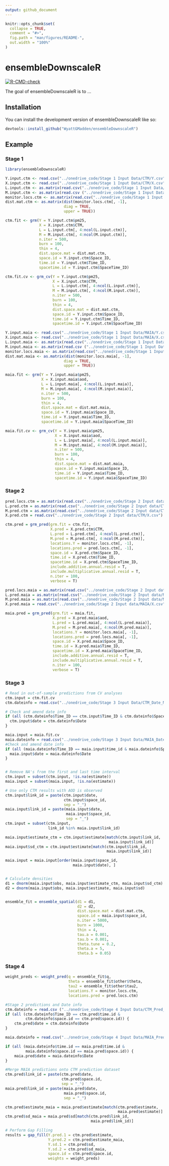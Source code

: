 ```yaml
---
output: github_document
---
```


<!-- README.md is generated from README.Rmd. Please edit that file -->

```r
knitr::opts_chunk$set(
  collapse = TRUE,
  comment = "#>",
  fig.path = "man/figures/README-",
  out.width = "100%"
)
```

# ensembleDownscaleR

<!-- badges: start -->
[![R-CMD-check](https://github.com/WyattGMadden/ensembleDownscaleR/actions/workflows/R-CMD-check.yaml/badge.svg)](https://github.com/WyattGMadden/ensembleDownscaleR/actions/workflows/R-CMD-check.yaml)
<!-- badges: end -->

The goal of ensembleDownscaleR is to ...

## Installation

You can install the development version of ensembleDownscaleR like so:

```r
devtools::install_github("WyattGMadden/ensembleDownscaleR")
```

## Example

### Stage 1


```r
library(ensembleDownscaleR)

Y.input.ctm <- read.csv("../onedrive_code/Stage 1 Input Data/CTM/Y.csv")
X.input.ctm <- read.csv("../onedrive_code/Stage 1 Input Data/CTM/X.csv")
L.input.ctm <- as.matrix(read.csv("../onedrive_code/Stage 1 Input Data/CTM/L.csv"))
M.input.ctm <- as.matrix(read.csv ("../onedrive_code/Stage 1 Input Data/CTM/M.csv"))
monitor.locs.ctm <- as.matrix(read.csv("../onedrive_code/Stage 1 Input Data/CTM/Monitor_XY.csv"))
dist.mat.ctm <- as.matrix(dist(monitor.locs.ctm[, -1], 
                          diag = TRUE, 
                          upper = TRUE))

ctm.fit <- grm(Y = Y.input.ctm$pm25,
               X = X.input.ctm$CTM,
               L = L.input.ctm[, 4:ncol(L.input.ctm)],
               M = M.input.ctm[, 4:ncol(M.input.ctm)],
               n.iter = 500,
               burn = 100,
               thin = 4,
               dist.space.mat = dist.mat.ctm, 
               space.id = Y.input.ctm$Space_ID,
               time.id = Y.input.ctm$Time_ID,
               spacetime.id = Y.input.ctm$SpaceTime_ID)

ctm.fit.cv <- grm_cv(Y = Y.input.ctm$pm25,
                     X = X.input.ctm$CTM,
                     L = L.input.ctm[, 4:ncol(L.input.ctm)],
                     M = M.input.ctm[, 4:ncol(M.input.ctm)],
                     n.iter = 500,
                     burn = 100,
                     thin = 4,
                     dist.space.mat = dist.mat.ctm, 
                     space.id = Y.input.ctm$Space_ID,
                     time.id = Y.input.ctm$Time_ID,
                     spacetime.id = Y.input.ctm$SpaceTime_ID)

Y.input.maia <- read.csv("../onedrive_code/Stage 1 Input Data/MAIA/Y.csv")
X.input.maia <- read.csv("../onedrive_code/Stage 1 Input Data/MAIA/X.csv")
L.input.maia <- as.matrix(read.csv("../onedrive_code/Stage 1 Input Data/MAIA/L.csv"))
M.input.maia <- as.matrix(read.csv ("../onedrive_code/Stage 1 Input Data/MAIA/M.csv"))
monitor.locs.maia <- as.matrix(read.csv("../onedrive_code/Stage 1 Input Data/MAIA/Monitor_XY.csv"))
dist.mat.maia <- as.matrix(dist(monitor.locs.maia[, -1], 
                          diag = TRUE, 
                          upper = TRUE))

maia.fit <- grm(Y = Y.input.maia$pm25,
                X = X.input.maia$aod,
                L = L.input.maia[, 4:ncol(L.input.maia)],
                M = M.input.maia[, 4:ncol(M.input.maia)],
                n.iter = 500,
                burn = 100,
                thin = 4,
                dist.space.mat = dist.mat.maia, 
                space.id = Y.input.maia$Space_ID,
                time.id = Y.input.maia$Time_ID,
                spacetime.id = Y.input.maia$SpaceTime_ID)

maia.fit.cv <- grm_cv(Y = Y.input.maia$pm25,
                      X = X.input.maia$aod,
                      L = L.input.maia[, 4:ncol(L.input.maia)],
                      M = M.input.maia[, 4:ncol(M.input.maia)],
                      n.iter = 500,
                      burn = 100,
                      thin = 4,
                      dist.space.mat = dist.mat.maia, 
                      space.id = Y.input.maia$Space_ID,
                      time.id = Y.input.maia$Time_ID,
                      spacetime.id = Y.input.maia$SpaceTime_ID)

```



### Stage 2


```r
pred.locs.ctm = as.matrix(read.csv("../onedrive_code/Stage 2 Input data/CTM/Cell_XY.csv"))
L.pred.ctm = as.matrix(read.csv("../onedrive_code/Stage 2 Input data/CTM/L.csv"))
M.pred.ctm = as.matrix(read.csv("../onedrive_code/Stage 2 Input data/CTM/M.csv"))
X.pred.ctm = read.csv("../onedrive_code/Stage 2 Input data/CTM/X.csv")

ctm.pred = grm_pred(grm.fit = ctm.fit,
                    X.pred = X.pred.ctm$CTM, 
                    L.pred = L.pred.ctm[, 4:ncol(L.pred.ctm)], 
                    M.pred = M.pred.ctm[, 4:ncol(M.pred.ctm)], 
                    locations.Y = monitor.locs.ctm[, -1], 
                    locations.pred = pred.locs.ctm[, -1], 
                    space.id = X.pred.ctm$Space_ID, 
                    time.id = X.pred.ctm$Time_ID, 
                    spacetime.id = X.pred.ctm$SpaceTime_ID,
                    include.additive.annual.resid = T,
                    include.multiplicative.annual.resid = T,
                    n.iter = 100,
                    verbose = T)

pred.locs.maia = as.matrix(read.csv("../onedrive_code/Stage 2 Input data/MAIA/Cell_XY.csv"))
L.pred.maia = as.matrix(read.csv("../onedrive_code/Stage 2 Input data/MAIA/L.csv"))
M.pred.maia = as.matrix(read.csv("../onedrive_code/Stage 2 Input data/MAIA/M.csv"))
X.pred.maia = read.csv("../onedrive_code/Stage 2 Input data/MAIA/X.csv")

maia.pred = grm_pred(grm.fit = maia.fit,
                     X.pred = X.pred.maia$aod, 
                     L.pred = L.pred.maia[, 4:ncol(L.pred.maia)], 
                     M.pred = M.pred.maia[, 4:ncol(M.pred.maia)], 
                     locations.Y = monitor.locs.maia[, -1], 
                     locations.pred = pred.locs.maia[, -1], 
                     space.id = X.pred.maia$Space_ID, 
                     time.id = X.pred.maia$Time_ID, 
                     spacetime.id = X.pred.maia$SpaceTime_ID,
                     include.additive.annual.resid = T,
                     include.multiplicative.annual.resid = T,
                     n.iter = 100,
                     verbose = T)
```


### Stage 3

```r


# Read in out-of-sample predictions from CV analyses
ctm.input = ctm.fit.cv
ctm.dateinfo = read.csv("../onedrive_code/Stage 3 Input Data/CTM_Date_Mon_ID.csv")

# Check and amend date info
if (all (ctm.dateinfo$Time_ID == ctm.input$Time_ID & ctm.dateinfo$Space_ID == ctm.input$Space_ID)){
  ctm.input$date = ctm.dateinfo$Date
}

maia.input = maia.fit.cv
maia.dateinfo = read.csv("../onedrive_code/Stage 3 Input Data/MAIA_Date_Mon_ID.csv")
#Check and amend date info
if (all (maia.dateinfo$Time_ID == maia.input$time_id & maia.dateinfo$Space_ID == maia.input$space_id)){
  maia.input$date = maia.dateinfo$Date
}


# Remove NA's from the first and last time interval
ctm.input = subset(ctm.input, !is.na(estimate))
maia.input = subset(maia.input, !is.na(estimate))

# Use only CTM results with AOD is observed
ctm.input$link_id = paste(ctm.input$date, 
                          ctm.input$space_id, 
                          sep = "_")
maia.input$link_id = paste(maia.input$date, 
                           maia.input$space_id, 
                           sep = "_")
ctm.input = subset(ctm.input, 
                   link_id %in% maia.input$link_id)

maia.input$estimate_ctm = ctm.input$estimate[match(ctm.input$link_id, 
                                              maia.input$link_id)]
maia.input$sd_ctm = ctm.input$estimate[match(ctm.input$link_id, 
                                             maia.input$link_id)]

maia.input = maia.input[order(maia.input$space_id, 
                              maia.input$date), ]


# Calculate densities
d1 = dnorm(maia.input$obs, maia.input$estimate_ctm, maia.input$sd_ctm)
d2 = dnorm(maia.input$obs, maia.input$estimate, maia.input$sd)


ensemble_fit = ensemble_spatial(d1 = d1, 
                                d2 = d2, 
                                dist.space.mat = dist.mat.ctm, 
                                space.id = maia.input$space_id, 
                                n.iter = 5000, 
                                burn = 1000, 
                                thin = 4,
                                tau.a = 0.001, 
                                tau.b = 0.001, 
                                theta.tune = 0.2, 
                                theta.a = 5, 
                                theta.b = 0.05)
```



### Stage 4


```r

weight_preds <- weight_pred(q = ensemble_fit$q, 
                            theta = ensemble_fit$other$theta,
                            tau2 = ensemble_fit$other$tau2,
                            locations.Y = monitor.locs.ctm, 
                            locations.pred = pred.locs.ctm)

#Stage 2 predictions and Date info
ctm.dateinfo = read.csv ("../onedrive_code/Stage 4 Input Data/CTM_Pred_Date_Cell_ID.csv")
if (all (ctm.dateinfo$Time_ID == ctm.pred$time.id & 
         ctm.dateinfo$space.id == ctm.pred$space.id)) {
    ctm.pred$date = ctm.dateinfo$Date
}

maia.dateinfo = read.csv("../onedrive_code/Stage 4 Input Data/MAIA_Pred_Date_Cell_ID.csv")

if (all (maia.dateinfo$time.id == maia.pred$time.id & 
         maia.dateinfo$space.id == maia.pred$space.id)) {
    maia.pred$date = maia.dateinfo$Date
}

#Merge MAIA predictions onto CTM prediction dataset
ctm.pred$link_id = paste(ctm.pred$date, 
                         ctm.pred$space.id, 
                         sep = "_")
maia.pred$link_id = paste(maia.pred$date, 
                          maia.pred$space.id, 
                          sep = "_")

ctm.pred$estimate_maia = maia.pred$estimate[match(ctm.pred$estimate, 
                                                  maia.pred$estimate)]
ctm.pred$sd_maia = maia.pred$sd[match(ctm.pred$link_id, 
                                      maia.pred$link_id)]

# Perform Gap Filling
results = gap_fill(Y.pred.1 = ctm.pred$estimate, 
                   Y.pred.2 = ctm.pred$estimate_maia, 
                   Y.sd.1 = ctm.pred$sd, 
                   Y.sd.2 = ctm.pred$sd_maia, 
                   space.id = ctm.pred$space.id, 
                   weights = weight_preds)
```








